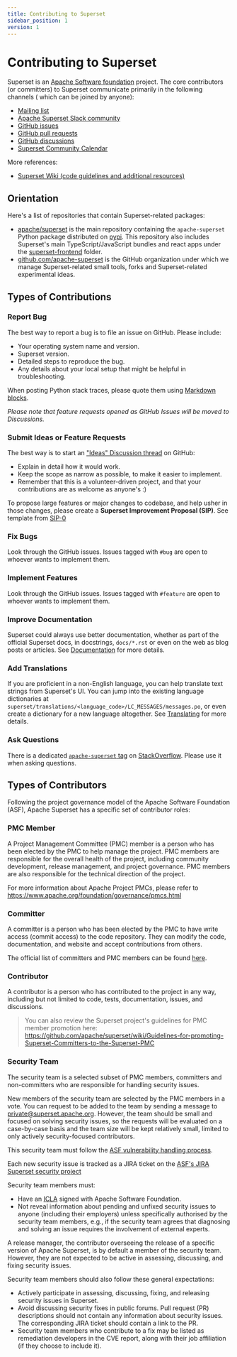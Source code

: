 ```yaml
---
title: Contributing to Superset
sidebar_position: 1
version: 1
---
```


# Contributing to Superset

Superset is an [Apache Software foundation](https://www.apache.org/theapacheway/index.html) project.
The core contributors (or committers) to Superset communicate primarily in the following channels (
which can be joined by anyone):

- [Mailing list](https://lists.apache.org/list.html?dev@superset.apache.org)
- [Apache Superset Slack community](http://bit.ly/join-superset-slack)
- [GitHub issues](https://github.com/apache/superset/issues)
- [GitHub pull requests](https://github.com/apache/superset/pulls)
- [GitHub discussions](https://github.com/apache/superset/discussions)
- [Superset Community Calendar](https://superset.apache.org/community)

More references:

- [Superset Wiki (code guidelines and additional resources)](https://github.com/apache/superset/wiki)

## Orientation

Here's a list of repositories that contain Superset-related packages:

- [apache/superset](https://github.com/apache/superset)
  is the main repository containing the `apache-superset` Python package
  distributed on
  [pypi](https://pypi.org/project/apache_superset/). This repository
  also includes Superset's main TypeScript/JavaScript bundles and react apps under
  the [superset-frontend](https://github.com/apache/superset/tree/master/superset-frontend)
  folder.
- [github.com/apache-superset](https://github.com/apache-superset) is the
  GitHub organization under which we manage Superset-related
  small tools, forks and Superset-related experimental ideas.

## Types of Contributions

### Report Bug

The best way to report a bug is to file an issue on GitHub. Please include:

- Your operating system name and version.
- Superset version.
- Detailed steps to reproduce the bug.
- Any details about your local setup that might be helpful in troubleshooting.

When posting Python stack traces, please quote them using
[Markdown blocks](https://help.github.com/articles/creating-and-highlighting-code-blocks/).

_Please note that feature requests opened as GitHub Issues will be moved to Discussions._

### Submit Ideas or Feature Requests

The best way is to start an ["Ideas" Discussion thread](https://github.com/apache/superset/discussions/categories/ideas) on GitHub:

- Explain in detail how it would work.
- Keep the scope as narrow as possible, to make it easier to implement.
- Remember that this is a volunteer-driven project, and that your contributions are as welcome as anyone's :)

To propose large features or major changes to codebase, and help usher in those changes, please create a **Superset Improvement Proposal (SIP)**. See template from [SIP-0](https://github.com/apache/superset/issues/5602)

### Fix Bugs

Look through the GitHub issues. Issues tagged with `#bug` are
open to whoever wants to implement them.

### Implement Features

Look through the GitHub issues. Issues tagged with
`#feature` are open to whoever wants to implement them.

### Improve Documentation

Superset could always use better documentation,
whether as part of the official Superset docs,
in docstrings, `docs/*.rst` or even on the web as blog posts or
articles. See [Documentation](/docs/contributing/howtos#contributing-to-documentation) for more details.

### Add Translations

If you are proficient in a non-English language, you can help translate
text strings from Superset's UI. You can jump into the existing
language dictionaries at
`superset/translations/<language_code>/LC_MESSAGES/messages.po`, or
even create a dictionary for a new language altogether.
See [Translating](howtos#contributing-translations) for more details.

### Ask Questions

There is a dedicated [`apache-superset` tag](https://stackoverflow.com/questions/tagged/apache-superset) on [StackOverflow](https://stackoverflow.com/). Please use it when asking questions.

## Types of Contributors

Following the project governance model of the Apache Software Foundation (ASF), Apache Superset has a specific set of contributor roles:

### PMC Member

A Project Management Committee (PMC) member is a person who has been elected by the PMC to help manage the project. PMC members are responsible for the overall health of the project, including community development, release management, and project governance. PMC members are also responsible for the technical direction of the project.

For more information about Apache Project PMCs, please refer to https://www.apache.org/foundation/governance/pmcs.html

### Committer

A committer is a person who has been elected by the PMC to have write access (commit access) to the code repository. They can modify the code, documentation, and website and accept contributions from others.

The official list of committers and PMC members can be found [here](https://projects.apache.org/committee.html?superset).

### Contributor

A contributor is a person who has contributed to the project in any way, including but not limited to code, tests, documentation, issues, and discussions.

> You can also review the Superset project's guidelines for PMC member promotion here: https://github.com/apache/superset/wiki/Guidelines-for-promoting-Superset-Committers-to-the-Superset-PMC

### Security Team

The security team is a selected subset of PMC members, committers and non-committers who are responsible for handling security issues.

New members of the security team are selected by the PMC members in a vote. You can request to be added to the team by sending a message to private@superset.apache.org. However, the team should be small and focused on solving security issues, so the requests will be evaluated on a case-by-case basis and the team size will be kept relatively small, limited to only actively security-focused contributors.

This security team must follow the [ASF vulnerability handling process](https://apache.org/security/committers.html#asf-project-security-for-committers).

Each new security issue is tracked as a JIRA ticket on the [ASF's JIRA Superset security project](https://issues.apache.org/jira/secure/RapidBoard.jspa?rapidView=588&projectKey=SUPERSETSEC)

Security team members must:

- Have an [ICLA](https://www.apache.org/licenses/contributor-agreements.html) signed with Apache Software Foundation.
- Not reveal information about pending and unfixed security issues to anyone (including their employers) unless specifically authorised by the security team members, e.g., if the security team agrees that diagnosing and solving an issue requires the involvement of external experts.

A release manager, the contributor overseeing the release of a specific version of Apache Superset, is by default a member of the security team.  However, they are not expected to be active in assessing, discussing, and fixing security issues.

Security team members should also follow these general expectations:

- Actively participate in assessing, discussing, fixing, and releasing security issues in Superset.
- Avoid discussing security fixes in public forums. Pull request (PR) descriptions should not contain any information about security issues. The corresponding JIRA ticket should contain a link to the PR.
- Security team members who contribute to a fix may be listed as remediation developers in the CVE report, along with their job affiliation (if they choose to include it).
